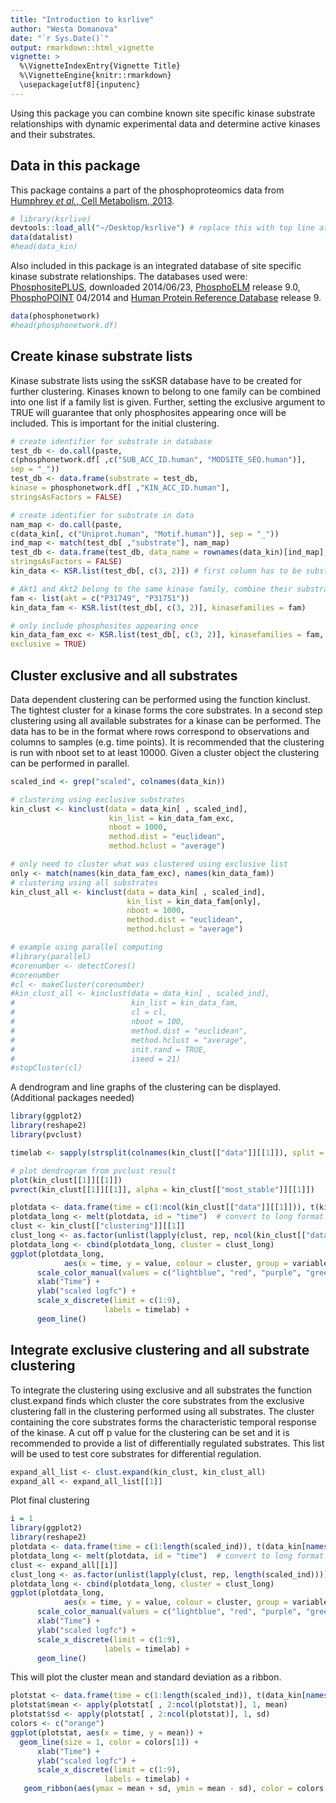 ```yaml
---
title: "Introduction to ksrlive"
author: "Westa Domanova"
date: "`r Sys.Date()`"
output: rmarkdown::html_vignette
vignette: >
  %\VignetteIndexEntry{Vignette Title}
  %\VignetteEngine{knitr::rmarkdown}
  \usepackage[utf8]{inputenc}
---
```


Using this package you can combine known site specific kinase substrate relationships with dynamic experimental data and determine active kinases and their substrates.

## Data in this package

This package contains a part of the phosphoproteomics data from 
[Humphrey *et al.*, Cell Metabolism, 2013](http://dx.doi.org/10.1016/j.cmet.2013.04.010).   

```r
# library(ksrlive)
devtools::load_all("~/Desktop/ksrlive") # replace this with top line at the end
data(datalist)
#head(data_kin)
```

Also included in this package is an integrated database of site specific kinase 
substrate relationships. The databases used were: 
[PhosphositePLUS](http://www.phosphosite.org/), downloaded 2014/06/23, 
[PhosphoELM](http://phospho.elm.eu.org/) release 9.0, 
[PhosphoPOINT](http://kinase.bioinformatics.tw) 04/2014 and 
[Human Protein Reference Database](http://www.hprd.org/) release 9.

```r
data(phosphonetwork)
#head(phosphonetwork.df)
```

## Create kinase substrate lists
Kinase substrate lists using the ssKSR database have to be created for further 
clustering. Kinases known to belong to one family can be combined into one list
if a family list is given. Further, setting the exclusive argument to TRUE will 
guarantee that only phosphosites appearing once will be included. This is 
important for the initial clustering. 

```r
# create identifier for substrate in database
test_db <- do.call(paste, 
c(phosphonetwork.df[ ,c("SUB_ACC_ID.human", "MODSITE_SEQ.human")],
sep = "_"))
test_db <- data.frame(substrate = test_db, 
kinase = phosphonetwork.df[ ,"KIN_ACC_ID.human"], 
stringsAsFactors = FALSE)

# create identifier for substrate in data
nam_map <- do.call(paste, 
c(data_kin[, c("Uniprot.human", "Motif.human")], sep = "_"))
ind_map <- match(test_db[ ,"substrate"], nam_map)
test_db <- data.frame(test_db, data_name = rownames(data_kin)[ind_map],
stringsAsFactors = FALSE)
kin_data <- KSR.list(test_db[, c(3, 2)]) # first column has to be substrate id, second kinase id

# Akt1 and Akt2 belong to the same kinase family, combine their substrates into one list and name the list after the first family member
fam <- list(akt = c("P31749", "P31751"))
kin_data_fam <- KSR.list(test_db[, c(3, 2)], kinasefamilies = fam)

# only include phosphosites appearing once
kin_data_fam_exc <- KSR.list(test_db[, c(3, 2)], kinasefamilies = fam,
exclusive = TRUE)
```

## Cluster exclusive and all substrates
Data dependent clustering can be performed using the function kinclust. The tightest cluster for a kinase forms the core substrates. In a second step clustering using all available substrates for a kinase can be performed. The data has to be in the format where rows correspond to observations and columns to samples (e.g. time points). It is recommended that the clustering is run with nboot set to at least 10000. Given a cluster object the clustering can be performed in parallel. 
```r
scaled_ind <- grep("scaled", colnames(data_kin))

# clustering using exclusive substrates
kin_clust <- kinclust(data = data_kin[ , scaled_ind],
                      kin_list = kin_data_fam_exc,
                      nboot = 1000,
                      method.dist = "euclidean",
                      method.hclust = "average")

# only need to cluster what was clustered using exclusive list
only <- match(names(kin_data_fam_exc), names(kin_data_fam))
# clustering using all substrates
kin_clust_all <- kinclust(data = data_kin[ , scaled_ind],
                          kin_list = kin_data_fam[only],
                          nboot = 1000,
                          method.dist = "euclidean",
                          method.hclust = "average")

# example using parallel computing
#library(parallel)
#corenumber <- detectCores()
#corenumber
#cl <- makeCluster(corenumber)
#kin_clust_all <- kinclust(data = data_kin[ , scaled_ind],
#                          kin_list = kin_data_fam,
#                          cl = cl,
#                          nboot = 100,
#                          method.dist = "euclidean",
#                          method.hclust = "average",
#                          init.rand = TRUE,
#                          iseed = 21)
#stopCluster(cl)
```

A dendrogram and line graphs of the clustering can be displayed. (Additional packages needed)
```r
library(ggplot2)
library(reshape2)
library(pvclust)

timelab <- sapply(strsplit(colnames(kin_clust[["data"]][[1]]), split = "_"), "[[", 1)
```
```r
# plot dendrogram from pvclust result
plot(kin_clust[[1]][[1]])
pvrect(kin_clust[[1]][[1]], alpha = kin_clust[["most_stable"]][[1]])
```
```r
plotdata <- data.frame(time = c(1:ncol(kin_clust[["data"]][[1]])), t(kin_clust[["data"]][[1]]))
plotdata_long <- melt(plotdata, id = "time")  # convert to long format
clust <- kin_clust[["clustering"]][[1]]
clust_long <- as.factor(unlist(lapply(clust, rep, ncol(kin_clust[["data"]][[1]]))))
plotdata_long <- cbind(plotdata_long, cluster = clust_long)
ggplot(plotdata_long, 
            aes(x = time, y = value, colour = cluster, group = variable)) + 
      scale_color_manual(values = c("lightblue", "red", "purple", "green")) +
      xlab("Time") +
      ylab("scaled logfc") +
      scale_x_discrete(limit = c(1:9),
                     labels = timelab) +
      geom_line()
```

## Integrate exclusive clustering and all substrate clustering
To integrate the clustering using exclusive and all substrates the function clust.expand 
finds which cluster the core substrates from the exclusive clustering fall in the 
clustering performed using all substrates. The cluster containing the core substrates
forms the characteristic temporal response of the kinase. A cut off p value for the clustering can be set and it is recommended to provide a list of differentially regulated substrates. This list will be used to test core substrates for differential regulation. 

```r
expand_all_list <- clust.expand(kin_clust, kin_clust_all)
expand_all <- expand_all_list[[1]]
```

Plot final clustering
```r
i = 1
library(ggplot2)
library(reshape2)
plotdata <- data.frame(time = c(1:length(scaled_ind)), t(data_kin[names(expand_all[[i]]), scaled_ind]))
plotdata_long <- melt(plotdata, id = "time")  # convert to long format
clust <- expand_all[[i]]
clust_long <- as.factor(unlist(lapply(clust, rep, length(scaled_ind))))
plotdata_long <- cbind(plotdata_long, cluster = clust_long)
ggplot(plotdata_long, 
            aes(x = time, y = value, colour = cluster, group = variable)) + 
      scale_color_manual(values = c("lightblue", "red", "purple", "green")) +
      xlab("Time") +
      ylab("scaled logfc") +
      scale_x_discrete(limit = c(1:9),
                     labels = timelab) +
      geom_line()
```

This will plot the cluster mean and standard deviation as a ribbon. 

```r
plotstat <- data.frame(time = c(1:length(scaled_ind)), t(data_kin[names(expand_all[[i]])[which(expand_all[[i]] == 1)], scaled_ind]))
plotstat$mean <- apply(plotstat[ , 2:ncol(plotstat)], 1, mean)
plotstat$sd <- apply(plotstat[ , 2:ncol(plotstat)], 1, sd)
colors <- c("orange")
ggplot(plotstat, aes(x = time, y = mean)) + 
  geom_line(size = 1, color = colors[1]) + 
      xlab("Time") +
      ylab("scaled logfc") +
      scale_x_discrete(limit = c(1:9),
                     labels = timelab) +
   geom_ribbon(aes(ymax = mean + sd, ymin = mean - sd), color = colors[1], fill = colors[1], alpha = 0.5)
```